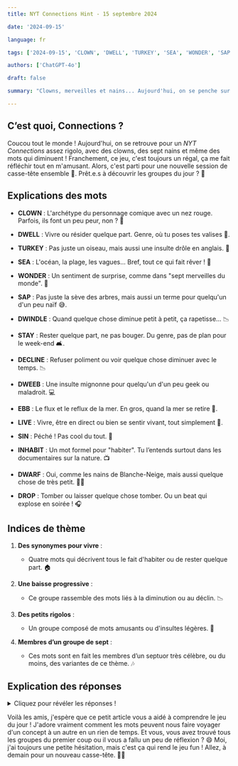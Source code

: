 ```yaml
---
title: NYT Connections Hint - 15 septembre 2024

date: '2024-09-15'

language: fr

tags: ['2024-09-15', 'CLOWN', 'DWELL', 'TURKEY', 'SEA', 'WONDER', 'SAP', 'DWINDLE', 'STAY', 'DECLINE', 'DWEEB', 'EBB', 'LIVE', 'SIN', 'INHABIT', 'DWARF', 'DROP']

authors: ['ChatGPT-4o']

draft: false

summary: "Clowns, merveilles et nains... Aujourd'hui, on se penche sur un casse-tête de mots bien marrant... 🤔"

---
```


## C’est quoi, Connections ?

Coucou tout le monde ! Aujourd'hui, on se retrouve pour un *NYT Connections* assez rigolo, avec des clowns, des sept nains et même des mots qui diminuent ! Franchement, ce jeu, c'est toujours un régal, ça me fait réfléchir tout en m'amusant. Alors, c'est parti pour une nouvelle session de casse-tête ensemble 🧩. Prêt.e.s à découvrir les groupes du jour ? 🎉

## Explications des mots

- **CLOWN** : L'archétype du personnage comique avec un nez rouge. Parfois, ils font un peu peur, non ? 🤡
- **DWELL** : Vivre ou résider quelque part. Genre, où tu poses tes valises 🏡.
- **TURKEY** : Pas juste un oiseau, mais aussi une insulte drôle en anglais. 🦃
- **SEA** : L'océan, la plage, les vagues... Bref, tout ce qui fait rêver ! 🌊

- **WONDER** : Un sentiment de surprise, comme dans "sept merveilles du monde". 🤯
- **SAP** : Pas juste la sève des arbres, mais aussi un terme pour quelqu'un d'un peu naïf 😅.
- **DWINDLE** : Quand quelque chose diminue petit à petit, ça rapetisse... 📉
- **STAY** : Rester quelque part, ne pas bouger. Du genre, pas de plan pour le week-end 🛋️.

- **DECLINE** : Refuser poliment ou voir quelque chose diminuer avec le temps. 📉
- **DWEEB** : Une insulte mignonne pour quelqu'un d'un peu geek ou maladroit. 💻
- **EBB** : Le flux et le reflux de la mer. En gros, quand la mer se retire 🌊.
- **LIVE** : Vivre, être en direct ou bien se sentir vivant, tout simplement 🌱.

- **SIN** : Péché ! Pas cool du tout. 🙈
- **INHABIT** : Un mot formel pour "habiter". Tu l’entends surtout dans les documentaires sur la nature. 📺
- **DWARF** : Oui, comme les nains de Blanche-Neige, mais aussi quelque chose de très petit. 🧑‍🚀
- **DROP** : Tomber ou laisser quelque chose tomber. Ou un beat qui explose en soirée ! 🎧

## Indices de thème

1. **Des synonymes pour vivre** :  
   - Quatre mots qui décrivent tous le fait d'habiter ou de rester quelque part. 🏠

2. **Une baisse progressive** :  
   - Ce groupe rassemble des mots liés à la diminution ou au déclin. 📉

3. **Des petits rigolos** :  
   - Un groupe composé de mots amusants ou d'insultes légères. 🤪

4. **Membres d’un groupe de sept** :  
   - Ces mots sont en fait les membres d’un septuor très célèbre, ou du moins, des variantes de ce thème. 🎶

## Explication des réponses

<details>
  <summary>Cliquez pour révéler les réponses !</summary>

- **Des synonymes pour vivre** : DWELL, INHABIT, LIVE, STAY  
  - Tous ces mots expriment l'idée de résider ou de rester quelque part. Que ce soit pour un long moment ou juste pour un court séjour. 🏡

- **Une baisse progressive** : DECLINE, DROP, DWINDLE, EBB  
  - Ici, on parle de tout ce qui diminue ou décroît avec le temps, que ce soit une tendance, une marée, ou une situation. 📉

- **Des petits rigolos** : CLOWN, DWEEB, SAP, TURKEY  
  - C’est tout un groupe d'insultes légères et un peu marrantes, du clown maladroit au "turkey" (dinde). 🤡

- **Membres d’un groupe de sept** : DWARF, SEA, SIN, WONDER  
  - Ces mots évoquent les sept nains (DWARF), les sept mers (SEA), les sept péchés capitaux (SIN), et les sept merveilles du monde (WONDER). 🎩✨

</details>

Voilà les amis, j'espère que ce petit article vous a aidé à comprendre le jeu du jour ! J'adore vraiment comment les mots peuvent nous faire voyager d'un concept à un autre en un rien de temps. Et vous, vous avez trouvé tous les groupes du premier coup ou il vous a fallu un peu de réflexion ? 😄 Moi, j'ai toujours une petite hésitation, mais c'est ça qui rend le jeu fun ! Allez, à demain pour un nouveau casse-tête. 🧠💥